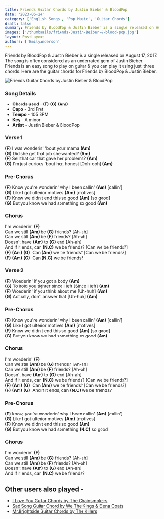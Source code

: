 ```yaml
---
title: Friends Guitar Chords by Justin Bieber & BloodPop
date: '2023-06-24'
category: ['English Songs', 'Pop Music', 'Guitar Chords']
draft: false
summary: Friends by BloodPop & Justin Bieber is a single released on August 17, 2017. The song is often considered as an underrated gem of Justin Bieber. Friends is an easy song to play on guitar & you can play it using just  three chords. Here are the guitar chords for Friends by BloodPop & Justin Bieber.
images: ['/thumbnails/friends-Justin-Beiber-&-blood-pop.jpg']
layout: PostLayout
authors: ['Emilyanderson']
---
```


Friends by BloodPop & Justin Bieber is a single released on August 17, 2017. The song is often considered as an underrated gem of Justin Bieber. Friends is an easy song to play on guitar & you can play it using just  three chords. Here are the guitar chords for Friends by BloodPop & Justin Bieber.

![Friends Guitar Chords by Justin Bieber & BloodPop](/thumbnails/friends-Justin-Beiber-&-blood-pop.jpg)

### Song Details

- **Chords used** - **(F)** **(G)** **(Am)**
- **Capo** - 3rd Fret
- **Tempo** - 105 BPM
- **Key** - A minor
- **Artist** - Justin Bieber & BloodPop

### Verse 1

**(F)** I was wonderin' 'bout your mama **(Am)**\
**(G)** Did she get that job she wanted? **(Am)**\
**(F)** Sell that car that gave her problems? **(Am)**\
**(G)** I'm just curious 'bout her, honest \[Ooh-ooh\] **(Am)**

### Pre-Chorus 

**(F)** Know you're wonderin' why I been callin' **(Am)** \[callin’\]\
**(G)** Like I got ulterior motives **(Am)** \[motives\]\
**(F)** Know we didn't end this so good **(Am)** \[so good\]\
**(G)** But you know we had something so good **(Am)**

### Chorus

I'm wonderin' **(F)**\
Can we still **(Am)** be **(G)** friends? \[Ah-ah\]\
Can we still **(Am)** be **(F)** friends? \[Ah-ah\]\
Doesn't have **(Am)** to **(G)** end \[Ah-ah\]\
And if it ends, can **(N.C)** we be friends? \[Can we be friends?\]\
**(F)** **(Am)** **(G)**  Can **(Am)** we be friends? \[Can we be friends?\]\
**(F)** **(Am)** **(G)**  Can **(N.C)** we be friends?

### Verse 2

**(F)** Wonderin' if you got a body **(Am)**\
**(G)** To hold you tighter since I left \[Since I left\] **(Am)**\
**(F)** Wonderin' if you think about me \[Uh-huh\] **(Am)**\
**(G)** Actually, don't answer that \[Uh-huh\] **(Am)**

### Pre-Chorus 

**(F)** Know you're wonderin' why I been callin' **(Am)** \[callin’\]\
**(G)** Like I got ulterior motives **(Am)** \[motives\]\
**(F)** Know we didn't end this so good **(Am)** \[so good\]\
**(G)** But you know we had something so good **(Am)**

### Chorus

I'm wonderin' **(F)**\
Can we still **(Am)** be **(G)** friends? \[Ah-ah\]\
Can we still **(Am)** be **(F)** friends? \[Ah-ah\]\
Doesn't have **(Am)** to **(G)** end \[Ah-ah\]\
And if it ends, can **(N.C)** we be friends? \[Can we be friends?\]\
**(F)** **(Am)** **(G)**  Can **(Am)** we be friends? \[Can we be friends?\]\
**(F)** **(Am)** **(G)**  And if it ends, can **(N.C)** we be friends?

### Pre-Chorus 

**(F)** know, you’re wonderin' why I been callin' **(Am)** \[callin’\]\
**(G)** Like I got ulterior motives **(Am)** \[motives\]\
**(F)** Know we didn't end this so good **(Am)**\
**(G)** But you know we had something **(N.C)** so good

### Chorus

I'm wonderin' **(F)**\
Can we still **(Am)** be **(G)** friends? \[Ah-ah\]\
Can we still **(Am)** be **(F)** friends? \[Ah-ah\]\
Doesn't have **(Am)** to **(G)** end \[Ah-ah\]\
And if it ends, can **(N.C)** we be friends?

## Other users also played -

- [I Love You Guitar Chords by The Chainsmokers](https://www.chordsco.com/chords/i-love-you-guitar-chords-by-the-chainsmokers)
- [Sad Song Guitar Chord by We The Kings & Elena Coats](https://www.chordsco.com/chords/sad-song-guitar-chord-by-we-the-kings-elena-coats)
- [Mr.Brightside Guitar Chords by The Killers](https://www.chordsco.com/chords/mrbrightside-guitar-chords-by-the-killers)

